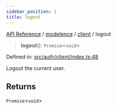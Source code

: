 ```yaml
---
sidebar_position: 1
title: logout
---
```


[API Reference](/api-reference/modelence/client/functions/../../../index) / [modelence](/api-reference/modelence/client/functions/../../index) / [client](/api-reference/modelence/client/functions/../index) / logout

> **logout**(): `Promise`\<`void`\>

Defined in: [src/auth/client/index.ts:48](https://github.com/modelence/modelence/blob/3fae98d242d920a510c5611b305dbc4f770799d1/packages/modelence/src/auth/client/index.ts#L48)

Logout the current user.

## Returns

`Promise`\<`void`\>
